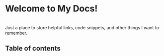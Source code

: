 
# Welcome to My Docs!
<br/>
Just a place to store helpful links, code snippets, and other things I want to remember.
<br/>

## Table of contents
<br/>

<TOC/>
